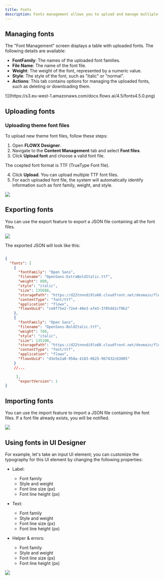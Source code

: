 ```yaml
---
title: Fonts
description: Fonts management allows you to upload and manage multiple font files, which can be later utilized when configuring UI templates using the UI Designer.
---
```


## Managing fonts

The "Font Management" screen displays a table with uploaded fonts. The following details are available:

* **FontFamily**: The names of the uploaded font families.
* **File Name**: The name of the font file.
* **Weight**: The weight of the font, represented by a numeric value.
* **Style**: The style of the font, such as "italic" or "normal".
* **Actions**: This tab contains options for managing the uploaded fonts, such as deleting or downloading them.

<Frame>
![](https://s3.eu-west-1.amazonaws.com/docx.flowx.ai/4.5/fonts4.5.0.png)
</Frame>

## Uploading fonts

### Uploading theme font files

To upload new theme font files, follow these steps:

1. Open **FLOWX Designer**.
2. Navigate to the **Content Management** tab and select **Font files**.
3. Click **Upload font** and choose a valid font file.

<Info>
The ccepted font format is TTF (TrueType Font file).
</Info>

4. Click **Upload**. You can upload multiple TTF font files.
5. For each uploaded font file, the system will automatically identify information such as font family, weight, and style.

![](https://s3.eu-west-1.amazonaws.com/docx.flowx.ai/release34/fonts-metadata.png)

## Exporting fonts

You can use the export feature to export a JSON file containing all the font files.

![](https://s3.eu-west-1.amazonaws.com/docx.flowx.ai/release34/export_fonts.png)

The exported JSON will look like this:

```json

{
  "fonts": [
    {
      "fontFamily": "Open Sans",
      "filename": "OpenSans-ExtraBoldItalic.ttf",
      "weight": 800,
      "style": "italic",
      "size": 135688,
      "storagePath": "https://d22tnnndi9lo60.cloudfront.net/devmain/flowx/fonts-folder/1690383294848_OpenSans-ExtraBoldItalic.ttf",
      "contentType": "font/ttf",
      "application": "flowx",
      "flowxUuid": "ce0f75e2-72e4-40e3-afe5-3705d42cf0b2"
    },
    {
      "fontFamily": "Open Sans",
      "filename": "OpenSans-BoldItalic.ttf",
      "weight": 700,
      "style": "italic",
      "size": 135108,
      "storagePath": "https://d22tnnndi9lo60.cloudfront.net/devmain/flowx/fonts-folder/1690383295987_OpenSans-BoldItalic.ttf",
      "contentType": "font/ttf",
      "application": "flowx",
      "flowxUuid": "d3e5e2a0-958a-4183-8625-967432c63005"
    }
    //...

     ],
      "exportVersion": 1
}

```

## Importing fonts

You can use the import feature to import a JSON file containing the font files. If a font file already exists, you will be notified.

![](https://s3.eu-west-1.amazonaws.com/docx.flowx.ai/release34/import_fonts.png)

## Using fonts in UI Designer

For example, let's take an input UI element; you can customize the typography for this UI element by changing the following properties:

* Label:
    * Font family
    * Style and weight
    * Font line size (px)
    * Font line height (px)

* Text:
    * Font family
    * Style and weight
    * Font line size (px)
    * Font line height (px)

* Helper & errors:
    * Font family
    * Style and weight
    * Font line size (px)
    * Font line height (px)


![](https://s3.eu-west-1.amazonaws.com/docx.flowx.ai/release34/usinf_fonts.gif)


